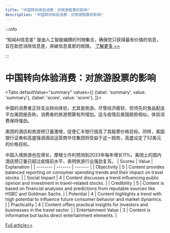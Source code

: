 ```yaml
---
title: "中国转向体验消费：对旅游股票的影响"
description: "中国转向体验消费：对旅游股票的影响"
---
```



:::info

“知闻AI信息差“ 是由人工智能编撰的刊物集合，确保您只获得最有价值的信息，旨在助您消除信息差，突破信息茧房的局限。  [了解更多 >>](/)

:::

# 中国转向体验消费：对旅游股票的影响


<Tabs
	defaultValue="summary"
	values={[
	{label: 'summary', value: 'summary'},
	{label: 'score', value: 'score'},
]}>
<TabItem value="summary">


中国的消费者正将支出转向体验，尤其是旅游。尽管经济疲软，但领先的食品配送平台美团报告称，消费者的旅游预算有所增加。这与疫情后美国趋势相似，体验消费保持强劲。

美团的酒店和旅游预订量激增，促使汇丰银行提高了其股票价格目标。同样，美国银行证券和高盛强调酒店运营商华住集团将受益于这一趋势，高盛设定了52美元的价格目标。

中国入境旅游也在增长，摩根士丹利预测到2033年每年增长11%。美团上的国内酒店预订量已超过疫情前水平，表明旅游行业强劲复苏。
</TabItem>
<TabItem value="score">
	| Scores     | Value   | Explanation |
	| -------- | ------- | ------- |
	| Objectivity  | 5    | Content provides balanced reporting on consumer spending trends and their impact on travel stocks.    |
	| Social Impact | 4     | Content discusses a trend influencing public opinion and investment in travel-related stocks.    |
	| Credibility    | 5    | Content is based on financial analyses and predictions from reputable sources like HSBC and Goldman Sachs.    |
	| Potential    | 4    | Content highlights a trend with high potential to influence future consumer behavior and market dynamics.    |
	| Practicality    | 4    | Content offers practical insights for investors and businesses in the travel sector.    |
	| Entertainment Value    | 3    | Content is informative but lacks direct entertainment elements.    |
</TabItem>
</Tabs>

[Full article>>](https://www.cnbc.com/2024/06/09/chinas-consumers-are-spending-on-experiences-travel-stocks-to-watch.html)
